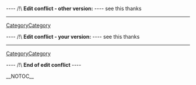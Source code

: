 
---- /!\ <b>Edit conflict - other version:</b> ----
see this thanks
----
[[CategoryCategory]]

---- /!\ <b>Edit conflict - your version:</b> ----
see this thanks
----
[[CategoryCategory]]

---- /!\ <b>End of edit conflict</b> ----

__NOTOC__